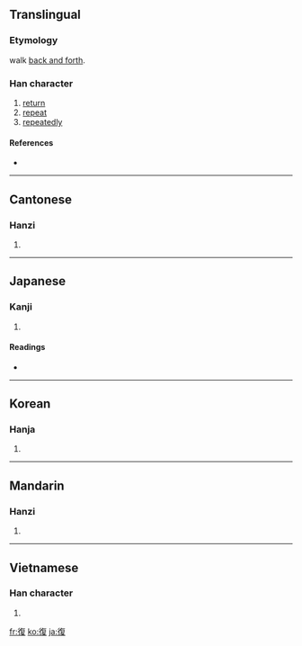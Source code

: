 {{also|复|覆}}
==Translingual==

===Etymology===
{{Han compound|彳|复|c1=s|c2=p|t1=walk|t2=repeat|ls=psc}}

walk [[back and forth]].

===Han character===
{{Han char|rn=60|rad=彳|as=09|sn=12|four=2824<sub>7</sub>|canj=竹人人日水 (HOOAE)}}

# [[return]]
# [[repeat]]
# [[repeatedly]]

====References====
* {{Han ref|kx=0369.220|dkj=10183|dj=0695.150|hdz=20834.020|uh=5FA9|ud=24489|bh=B45F|bd=46175}}

----

==Cantonese==

===Hanzi===
{{yue-hanzi|jyut=|y=fuk6|sim=复}}

# {{defn|Cantonese|sort=彳09}}

----

==Japanese==

===Kanji===
{{ja-kanji|grade=5|rs=彳09}}

# {{defn|Japanese}}

====Readings====
* {{ja-readings|on=[[ふく]] (fuku)|kun=[[かえる]] (kaeru), [[かえす]] (kaesu), [[また]] (mata)}}

----

==Korean==

===Hanja===
{{ko-hanja|hangeul=[[복]], [[부]]|eumhun=|rv=bok, bu|mr=pok, pu|y=pok, pu}}

# {{defn|Korean|sort=彳09}}

----

==Mandarin==

===Hanzi===
{{cmn-hanzi|sim=复|pin=[[fù]] ([[fu4]])|wg=fu<sup>4</sup>}}

# {{defn|Mandarin|sort=彳09}}

----

==Vietnamese==

===Han character===
{{vi-hantu|[[phục]], [[phức]]|rs=彳09}}

# {{defn|Vietnamese|sort=彳09}}

[[fr:復]]
[[ko:復]]
[[ja:復]]